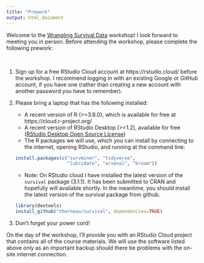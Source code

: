 ```yaml
---
title: "Prework"
output: html_document
---
```


Welcome to the [Wrangling Survival Data](https://github.com/bethatkinson/rmed2019_surv) workshop! I look forward to meeting you in person. Before attending the workshop, please complete the following prework:

<br>

1. Sign up for a free RStudio Cloud account at https://rstudio.cloud/ before the workshop. I recommend logging in with an existing Google or GitHub account, if you have one (rather than creating a new account with another password you have to remember).

1. Please bring a laptop that has the following installed:

    + A recent version of R (>=3.6.0), which is available for free at https://cloud.r-project.org/
    + A recent version of RStudio Desktop (>=1.2), available for free ([RStudio Desktop Open Source License](https://www.rstudio.com/products/rstudio/download/#download))
    + The R packages we will use, which you can install by connecting to the internet, opening RStudio, and running at the command line:

    ```r
    install.packages(c("survminer", "tidyverse",
                       "lubridate", "arsenal", "broom"))
    ```
    + Note: On RStudio cloud I have installed the latest version of the `survival` package (3.1.1).  It has been submitted to CRAN and hopefully will available shortly.  In the meantime, you should install the latest version of the survival package from github.
    
    ```r
    library(devtools)
    install_github("therneau/survival", dependencies=TRUE)
    ```
    
1. Don't forget your power cord!

On the day of the workshop, I'll provide you with an RStudio Cloud project that contains all of the course materials. We will use the software listed above only as an important backup should there be problems with the on-site internet connection.